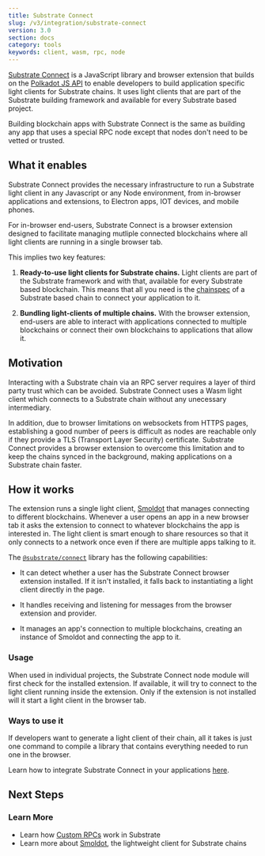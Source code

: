 ```yaml
---
title: Substrate Connect 
slug: /v3/integration/substrate-connect
version: 3.0 
section: docs
category: tools
keywords: client, wasm, rpc, node
---
```


[Substrate Connect](https://paritytech.github.io/substrate-connect/) is
a JavaScript library and browser extension that builds on the [Polkadot JS 
API](/v3/integration/polkadot-js#polkadot-js-api) to enable developers to build application 
specific light clients for Substrate chains. It uses light clients that are part of the 
Substrate building framework and available for every Substrate based project.

Building blockchain apps with Substrate Connect is the same as building any app that uses a special 
RPC node except that nodes don't need to be vetted or trusted.

## What it enables

Substrate Connect provides the necessary infrastructure to run a Substrate light client in any
Javascript or any Node environment, from in-browser applications and extensions, to Electron apps,
IOT devices, and mobile phones.

For in-browser end-users, Substrate Connect is a browser extension designed to facilitate 
managing mutliple connected blockchains where all light clients are running in a single browser tab. 

This implies two key features:

1. **Ready-to-use light clients for Substrate chains.** Light clients are 
part of the Substrate framework and with that, available for every Substrate based blockchain. This 
means that all you need is the [chainspec](/v3/runtime/chain-specs) of a Substrate based chain to connect
your application to it. 

2. **Bundling light-clients of multiple chains.** With the browser extension, end-users are able to 
interact with applications connected to multiple blockchains or connect their own blockchains to
applications that allow it.

## Motivation

Interacting with a Substrate chain via an RPC server requires a layer of third party trust which
can be avoided. Substrate Connect uses a Wasm light client which connects to a Substrate chain
without any unecessary intermediary.

In addition, due to browser limitations on websockets from HTTPS pages, establishing a good number of peers
is difficult as nodes are reachable only if they provide a TLS (Transport Layer Security) certificate. 
Substrate Connect provides a browser extension to overcome this limitation and to keep the chains synced in
the background, making applications on a Substrate chain faster.

## How it works

The extension runs a single light client, [Smoldot](https://github.com/paritytech/smoldot) that
manages connecting to different blockchains. Whenever a user opens an app in a new browser tab it
asks the extension to connect to whatever blockchains the app is interested in. The light client is
smart enough to share resources so that it only connects to a network once even if there are
multiple apps talking to it.

The [`@substrate/connect`](https://www.npmjs.com/package/@substrate/connect) library has the following 
capabilities:

- It can detect whether a user has the Substrate Connect browser extension installed. If it 
isn't installed, it falls back to instantiating a light client directly in the page.

- It handles receiving and listening for messages from the browser extension and provider.

- It manages an app's connection to multiple blockchains, creating an instance of Smoldot 
and connecting the app to it.

### Usage

When used in individual projects, the Substrate Connect node module will first check for the
installed extension. If available, it will try to connect to the light client running inside the
extension. Only if the extension is not installed will it start a light client in the browser tab.

### Ways to use it 

If developers want to generate a light client of their chain, all it takes is just one command to 
compile a library that contains everything needed to run one in the browser.

Learn how to integrate Substrate Connect in your applications [here](https://paritytech.github.io/substrate-connect/).

## Next Steps

### Learn More

- Learn how [Custom RPCs](/v3/runtime/custom-rpcs) work in Substrate 
- Learn more about [Smoldot](https://github.com/paritytech/smoldot), the lightweight client for Substrate chains
